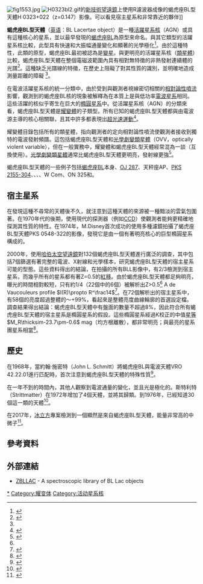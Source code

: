 [[Image:fig1553.jpg|thumb]]
[[Image:H0323bl2.gif|thumb]]的[[新技術望遠鏡|新技術望遠鏡]]上使用R濾波器成像的蝎虎座BL型天體H 0323+022（z=0.147）影像。可以看見宿主星系和非常靠近的夥伴]]

'''蝎虎座BL型天體'''（[[英语|英语]]：BL Lacertae object）是一種[[活躍星系核|活躍星系核]]（AGN）或具有這種核心的星系，並以最早發現的[[蝎虎座BL|蝎虎座BL]]為原型來命名。與其它類型的活躍星系核比較，此型具有快速和大振幅通量變化和顯著的光學極化<ref>{{cite journal|last2=Giommi|first2=Paolo|date=15 December 1995|title=A Sample-Oriented Catalogue of BL Lacertae Objects|url=http://ned.ipac.caltech.edu/level5/Padovani/Padovani_contents.html|journal=[[Monthly_Notices_of_the_Royal_Astronomical_Society|Monthly Notices of the Royal Astronomical Society]]|volume=277|issue=4|pages=1477–1490|arxiv=astro-ph/9511065v1|bibcode=1995MNRAS.277.1477P|doi=10.1093/mnras/277.4.1477|first1=Paolo|last1=Padovani|access-date=2019-09-24|archive-date=2019-05-03|archive-url=https://web.archive.org/web/20190503112835/http://ned.ipac.caltech.edu/level5/Padovani/Padovani_contents.html|dead-url=no}}</ref>。由於這種特性，此類的原型，蝎虎座BL最初被認為是[[變星|變星]]。與更明亮的活躍星系核（[[類星體|類星體]]）比較，蝎虎座BL型天體在整個電磁波範圍內具有相對無特徵的非熱發射連續體的光譜<ref name=":0">{{Cite journal|last=Falomo|first=Renato|year=2014|title=An Optical View of BL Lacertae Objects|url=https://arxiv.org/pdf/1407.7615.pdf|journal=The Astronomy and Astrophysics Review|volume=|pages=44|via=|doi=10.1007/s00159-014-0073-z|arxiv=1407.7615|bibcode=2014A&ARv..22...73F|access-date=2019-09-24|archive-date=2017-03-20|archive-url=https://web.archive.org/web/20170320145137/https://arxiv.org/pdf/1407.7615.pdf|dead-url=no}}</ref>。這種缺乏光譜線的特徵，在歷史上阻礙了對其性質的識別，並明確地造成測量距離的障礙 <ref name=":0" />。

在電波活躍星系核的統一分類中，由於受到與觀測者視線密切相關的[[相對論性噴流|相對論性噴流]]影響，觀測到的蝎虎座BL核的現象被解釋為在本質上是與低功率[[電波星系|電波星系]]相同。這些活躍的核似乎寄生在巨大的[[橢圓星系|橢圓星系]]中。從活躍星系核（AGN）的分類來看，蝎虎座BL型天體是[[耀變體|耀變體]]的子類型。所有已知的蝎虎座BL型天體都與由電波源主導的核心相關聯，且其中許多都表現出[[超光速運動|超光速運動]]<ref>{{cite journal|date=24 April 2008|title=The inner jet of an active galactic nucleus as revealed by a radio-to-gamma-ray outburst|journal=Nature|volume=452|issue=7190|pages=966–969|bibcode=2008Natur.452..966M|doi=10.1038/nature06895|first1=A P|last1=Marscher|PMID=18432239|display-authors=etal|url=https://deepblue.lib.umich.edu/bitstream/2027.42/62749/1/nature06895.pdf}}</ref>。

耀變體目錄包括所有的類星體，指向觀測者的定向相對論性噴流使觀測者接收到獨特的電波發射頻譜。這包括蝎虎座BL型天體和[[光學劇變類星體|光學劇變類星體]]（OVV，optically violent variable），但在一般實務中，耀變體和蝎虎座BL型天體經常混為一談（互換使用）。[[光學劇變類星體|光學劇變類星體]]通常比蝎虎座BL型天體更明亮，發射線更強<ref>{{Cite journal|last=Urry|first=Megan|year=1995|title=Unified Schemes for Radio-Loud Active Galactic Nuclei|url=https://archive.org/details/arxiv-astro-ph9506063|journal=Publications of the Astronomical Society of the Pacific|volume=|pages=|bibcode=1995PASP..107..803U|doi=10.1086/133630|arxiv=astro-ph/9506063}}</ref>。

蝎虎座BL型天體的一些例子包括[[蝎虎座BL|蝎虎座BL]]本身、[[OJ_287|OJ 287]]、天秤座AP、[[PKS_2155-304|PKS 2155-304]]、{{link-en|PKS 0521-365|PKS 0521-365}}、{{link-en|馬克利安421|Markarian 421}}、{{link-en|3C 371|3C 371}}、W Com、ON 325和{{link-en|馬克利安501|Markarian 501}}。

== 宿主星系 ==
在發現這種不尋常的天體後不久，就注意到這種天體的來源被一種黯淡的雲氣包圍著。在1970年代的後期，使用現代的探測器（例如[[感光耦合元件|CCD]]）使觀測者能夠更精確地探測其性質的特性。在1974年，M.Disney首次成功的使用多種濾鏡拍攝了蝎虎座BL型天體PKS 0548-322的影像，發現它是由一個有著明亮核心的巨型橢圓星系構成的。

2000年，使用[[哈伯太空望遠鏡|哈伯太空望遠鏡]]對132個蝎虎座BL型天體進行廣泛的調查，其中包括7個篩選有著完整的電波、X射線和光學樣本，研究蝎虎座BL型天體的宿主星系可能的型態。這些資料得出的結論，在拍攝的所有BLL影像中，有2/3檢測到宿主星系，而幾乎所有的星系都有著Z=0.5的[[紅移|紅移]]。由於蝎虎座BL型天體都足夠明亮，曝光的時間相對較短，只有約1/4（22個中的6個）被解析出Z>0.5<ref name=":1" /> A de Vaucouleurs profile <math>I(R)\propto R^\frac14</math><ref>{{Cite book|title=Galaxies in the Universe: An Introduction|last=L.S. Sparke, J.S. Gallagher, III|first=|publisher=[[Cambridge_University_Press|Cambridge University Press]]|year=2007|isbn=978-0-521-67186-6|location=Cambridge University|pages=244}}</ref>。在72個解析出的宿主星系中，有58個的亮度超過整體的～+99%，看起來是整體亮度曲線輪廓的首選設定檔。調查結果得出結論：蝎虎座BL型天體中有盤面的數量不超過8%，因此符合所有蝎虎座BL型天體的宿主星系是橢圓星系的假設。這些橢圓星系經過K校正的中值[[絕對星等|星等]] <math>M_R\thicksim-23.7\pm-0.6</math> mag（均方根離散），都非常明亮；與最亮的星系團星系相當<ref name=":1">{{Cite journal|last=Urry|first=Megan|year=2000|title=The Hubble Space Telescope Survey of BL Lacertae Objects|url=http://iopscience.iop.org/article/10.1086/308616/pdf|journal=The Astrophysical Journal|volume=523|pages=816–829|via=SAO/NASA ADS|doi=10.1086/308616|bibcode=2000ApJ...532..816U|arxiv=astro-ph/9911109|access-date=2019-09-24|archive-date=2019-12-16|archive-url=https://web.archive.org/web/20191216095658/http://iopscience.iop.org/article/10.1086/308616/pdf|dead-url=no}}</ref>。

== 歷史 ==
在1968年，當約翰·施密特（John L. Schmitt）將蝎虎座BL與電波天體VRO 42.22.01進行匹配時，首次注意到蝎虎座BL型天體的特殊性質<ref name="schmitt1968">{{cite journal |url=http://www.nature.com/nature/journal/v218/n5142/abs/218663a0.html |title=''BL Lac'' identified as a Radio Source |journal=Nature |first1=John L. |last1=Schmitt |volume=218 |date=May 1968 |page=663 |bibcode=1968Natur.218..663S |doi=10.1038/218663a0 |issue=5142 |access-date=2019-09-24 |archive-date=2017-03-21 |archive-url=https://web.archive.org/web/20170321224251/http://www.nature.com/nature/journal/v218/n5142/abs/218663a0.html |dead-url=no }}</ref>。

在一年不到的時間內，其他人觀察到電波通量的變化，並且光是極化的。斯特利特（Strittmatter）在1972年增加了4個天體，並將其歸類。到1976年，已經知道30個這一類的天體<ref name="stein1976">{{cite journal|last2=O'Dell|first2=S L|last3=Strittmatter|first3=P A|date=September 1976|title=The BL Lacertae Objects|url=http://james.as.arizona.edu/~psmith/Blazars/stein.pdf|journal=Annual Review of Astronomy and Astrophysics|volume=14|pages=173–195|bibcode=1976ARA&A..14..173S|doi=10.1146/annurev.aa.14.090176.001133|first1=W A|last1=Stein|access-date=2019-09-24|archive-date=2018-05-18|archive-url=https://web.archive.org/web/20180518030043/http://james.as.arizona.edu/~psmith/Blazars/stein.pdf|dead-url=no}}</ref>。

在2017年，[[冰立方|冰立方]]專案檢測到一個顯然是來自蝎虎座BL型天體{{link-en|TXS 0506+056}}，能量非常高的中微子<ref name="Overbye2018">{{Cite news|url=https://www.nytimes.com/2018/07/12/science/space-neutrinos-blazar.html|title=It Came From a Black Hole, and Landed in Antarctica|last=Overbye|first=Dennis|work=NY Times|access-date=2018-07-16|language=en|archive-date=2019-05-14|archive-url=https://web.archive.org/web/20190514085628/https://www.nytimes.com/2018/07/12/science/space-neutrinos-blazar.html|dead-url=no}}</ref>。

== 參考資料 ==
{{reflist}}

== 外部連結 ==
* [http://www.oapd.inaf.it/zbllac/ ZBLLAC] {{Wayback|url=http://www.oapd.inaf.it/zbllac/ |date=20120216200948 }} - A spectroscopic library of BL Lac objects

{{星系}}
{{AGN}}

[[Category:蝎虎座BL型天体|*]]
[[Category:耀变体|Category:耀变体]]
[[Category:活动星系核|Category:活动星系核]]